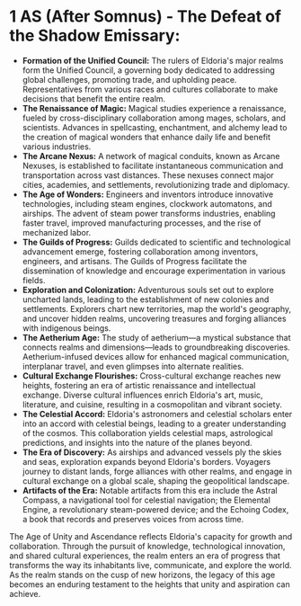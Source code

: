 # **1 AS (After Somnus) - The Defeat of the Shadow Emissary:**

- **Formation of the Unified Council:** The rulers of Eldoria's major realms form the Unified Council, a governing body dedicated to addressing global challenges, promoting trade, and upholding peace. Representatives from various races and cultures collaborate to make decisions that benefit the entire realm.
- **The Renaissance of Magic:** Magical studies experience a renaissance, fueled by cross-disciplinary collaboration among mages, scholars, and scientists. Advances in spellcasting, enchantment, and alchemy lead to the creation of magical wonders that enhance daily life and benefit various industries.
- **The Arcane Nexus:** A network of magical conduits, known as Arcane Nexuses, is established to facilitate instantaneous communication and transportation across vast distances. These nexuses connect major cities, academies, and settlements, revolutionizing trade and diplomacy.
- **The Age of Wonders:** Engineers and inventors introduce innovative technologies, including steam engines, clockwork automatons, and airships. The advent of steam power transforms industries, enabling faster travel, improved manufacturing processes, and the rise of mechanized labor.
- **The Guilds of Progress:** Guilds dedicated to scientific and technological advancement emerge, fostering collaboration among inventors, engineers, and artisans. The Guilds of Progress facilitate the dissemination of knowledge and encourage experimentation in various fields.
- **Exploration and Colonization:** Adventurous souls set out to explore uncharted lands, leading to the establishment of new colonies and settlements. Explorers chart new territories, map the world's geography, and uncover hidden realms, uncovering treasures and forging alliances with indigenous beings.
- **The Aetherium Age:** The study of aetherium—a mystical substance that connects realms and dimensions—leads to groundbreaking discoveries. Aetherium-infused devices allow for enhanced magical communication, interplanar travel, and even glimpses into alternate realities.
- **Cultural Exchange Flourishes:** Cross-cultural exchange reaches new heights, fostering an era of artistic renaissance and intellectual exchange. Diverse cultural influences enrich Eldoria's art, music, literature, and cuisine, resulting in a cosmopolitan and vibrant society.
- **The Celestial Accord:** Eldoria's astronomers and celestial scholars enter into an accord with celestial beings, leading to a greater understanding of the cosmos. This collaboration yields celestial maps, astrological predictions, and insights into the nature of the planes beyond.
- **The Era of Discovery:** As airships and advanced vessels ply the skies and seas, exploration expands beyond Eldoria's borders. Voyagers journey to distant lands, forge alliances with other realms, and engage in cultural exchange on a global scale, shaping the geopolitical landscape.
- **Artifacts of the Era:** Notable artifacts from this era include the Astral Compass, a navigational tool for celestial navigation; the Elemental Engine, a revolutionary steam-powered device; and the Echoing Codex, a book that records and preserves voices from across time.

The Age of Unity and Ascendance reflects Eldoria's capacity for growth and collaboration. Through the pursuit of knowledge, technological innovation, and shared cultural experiences, the realm enters an era of progress that transforms the way its inhabitants live, communicate, and explore the world. As the realm stands on the cusp of new horizons, the legacy of this age becomes an enduring testament to the heights that unity and aspiration can achieve.